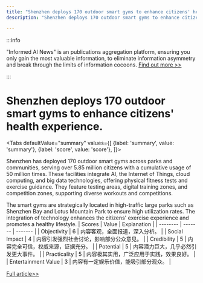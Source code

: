 ```yaml
---
title: "Shenzhen deploys 170 outdoor smart gyms to enhance citizens' health experience."
description: "Shenzhen deploys 170 outdoor smart gyms to enhance citizens' health experience."

---
```



:::info

"Informed AI News" is an publications aggregation platform, ensuring you only gain the most valuable information, to eliminate information asymmetry and break through the limits of information cocoons.  [Find out more >>](/)

:::

# Shenzhen deploys 170 outdoor smart gyms to enhance citizens' health experience.


<Tabs
	defaultValue="summary"
	values={[
	{label: 'summary', value: 'summary'},
	{label: 'score', value: 'score'},
]}>
<TabItem value="summary">


Shenzhen has deployed 170 outdoor smart gyms across parks and communities, serving over 5.85 million citizens with a cumulative usage of 50 million times. These facilities integrate AI, the Internet of Things, cloud computing, and big data technologies, offering physical fitness tests and exercise guidance. They feature testing areas, digital training zones, and competition zones, supporting diverse workouts and competitions.

The smart gyms are strategically located in high-traffic large parks such as Shenzhen Bay and Lotus Mountain Park to ensure high utilization rates. The integration of technology enhances the citizens' exercise experience and promotes a healthy lifestyle.
</TabItem>
<TabItem value="score">
	| Scores     | Value   | Explanation |
	| -------- | ------- | ------- |
	| Objectivity  | 6    | 内容客观，全面报道，深入分析。    |
	| Social Impact | 4     | 内容引发强烈社会讨论，影响部分公众意见。    |
	| Credibility    | 5    | 内容完全可信，权威来源，证据充分。    |
	| Potential    | 5    | 内容潜力巨大，几乎必然引发更大事件。    |
	| Practicality    | 5    | 内容极其实用，广泛应用于实践，效果良好。    |
	| Entertainment Value    | 3    | 内容有一定娱乐价值，能吸引部分观众。    |
</TabItem>
</Tabs>

[Full article>>](https://readhub.cn/topic/8bnFtnnhuIs)
